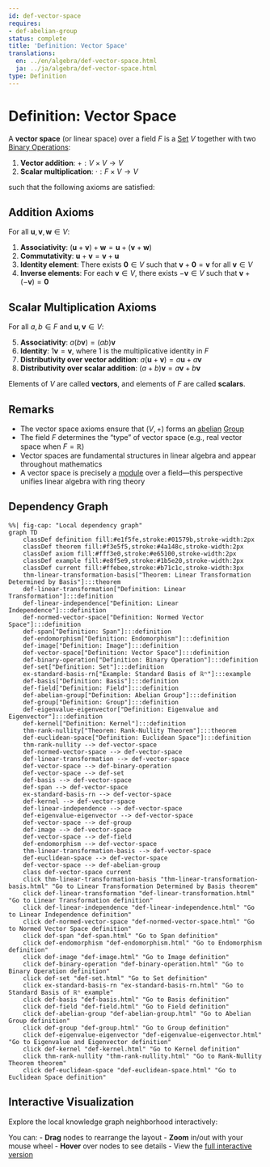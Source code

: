 ```yaml
---
id: def-vector-space
requires:
- def-abelian-group
status: complete
title: 'Definition: Vector Space'
translations:
  en: ../en/algebra/def-vector-space.html
  ja: ../ja/algebra/def-vector-space.html
type: Definition
---
```


# Definition: Vector Space {#def-vector-space}

A **vector space** (or linear space) over a field $F$ is a [Set](../logic-set-theory/def-set.qmd) $V$ together with two [Binary Operations](def-binary-operation.qmd):

1. **Vector addition**: $+ : V \times V \to V$
2. **Scalar multiplication**: $\cdot : F \times V \to V$

such that the following axioms are satisfied:

## Addition Axioms

For all $\mathbf{u}, \mathbf{v}, \mathbf{w} \in V$:

1. **Associativity**: $(\mathbf{u} + \mathbf{v}) + \mathbf{w} = \mathbf{u} + (\mathbf{v} + \mathbf{w})$
2. **Commutativity**: $\mathbf{u} + \mathbf{v} = \mathbf{v} + \mathbf{u}$
3. **Identity element**: There exists $\mathbf{0} \in V$ such that $\mathbf{v} + \mathbf{0} = \mathbf{v}$ for all $\mathbf{v} \in V$
4. **Inverse elements**: For each $\mathbf{v} \in V$, there exists $-\mathbf{v} \in V$ such that $\mathbf{v} + (-\mathbf{v}) = \mathbf{0}$

## Scalar Multiplication Axioms

For all $a, b \in F$ and $\mathbf{u}, \mathbf{v} \in V$:

5. **Associativity**: $a(b\mathbf{v}) = (ab)\mathbf{v}$
6. **Identity**: $1\mathbf{v} = \mathbf{v}$, where $1$ is the multiplicative identity in $F$
7. **Distributivity over vector addition**: $a(\mathbf{u} + \mathbf{v}) = a\mathbf{u} + a\mathbf{v}$
8. **Distributivity over scalar addition**: $(a + b)\mathbf{v} = a\mathbf{v} + b\mathbf{v}$

Elements of $V$ are called **vectors**, and elements of $F$ are called **scalars**.

## Remarks

- The vector space axioms ensure that $(V, +)$ forms an [abelian](def-abelian-group.qmd) [Group](def-group.qmd)
- The field $F$ determines the "type" of vector space (e.g., real vector space when $F = \mathbb{R}$)
- Vector spaces are fundamental structures in linear algebra and appear throughout mathematics
- A vector space is precisely a [module](def-module.qmd) over a field—this perspective unifies linear algebra with ring theory

## Dependency Graph

```mermaid
%%| fig-cap: "Local dependency graph"
graph TD
    classDef definition fill:#e1f5fe,stroke:#01579b,stroke-width:2px
    classDef theorem fill:#f3e5f5,stroke:#4a148c,stroke-width:2px
    classDef axiom fill:#fff3e0,stroke:#e65100,stroke-width:2px
    classDef example fill:#e8f5e9,stroke:#1b5e20,stroke-width:2px
    classDef current fill:#ffebee,stroke:#b71c1c,stroke-width:3px
    thm-linear-transformation-basis["Theorem: Linear Transformation Determined by Basis"]:::theorem
    def-linear-transformation["Definition: Linear Transformation"]:::definition
    def-linear-independence["Definition: Linear Independence"]:::definition
    def-normed-vector-space["Definition: Normed Vector Space"]:::definition
    def-span["Definition: Span"]:::definition
    def-endomorphism["Definition: Endomorphism"]:::definition
    def-image["Definition: Image"]:::definition
    def-vector-space["Definition: Vector Space"]:::definition
    def-binary-operation["Definition: Binary Operation"]:::definition
    def-set["Definition: Set"]:::definition
    ex-standard-basis-rn["Example: Standard Basis of ℝⁿ"]:::example
    def-basis["Definition: Basis"]:::definition
    def-field["Definition: Field"]:::definition
    def-abelian-group["Definition: Abelian Group"]:::definition
    def-group["Definition: Group"]:::definition
    def-eigenvalue-eigenvector["Definition: Eigenvalue and Eigenvector"]:::definition
    def-kernel["Definition: Kernel"]:::definition
    thm-rank-nullity["Theorem: Rank-Nullity Theorem"]:::theorem
    def-euclidean-space["Definition: Euclidean Space"]:::definition
    thm-rank-nullity --> def-vector-space
    def-normed-vector-space --> def-vector-space
    def-linear-transformation --> def-vector-space
    def-vector-space --> def-binary-operation
    def-vector-space --> def-set
    def-basis --> def-vector-space
    def-span --> def-vector-space
    ex-standard-basis-rn --> def-vector-space
    def-kernel --> def-vector-space
    def-linear-independence --> def-vector-space
    def-eigenvalue-eigenvector --> def-vector-space
    def-vector-space --> def-group
    def-image --> def-vector-space
    def-vector-space --> def-field
    def-endomorphism --> def-vector-space
    thm-linear-transformation-basis --> def-vector-space
    def-euclidean-space --> def-vector-space
    def-vector-space --> def-abelian-group
    class def-vector-space current
    click thm-linear-transformation-basis "thm-linear-transformation-basis.html" "Go to Linear Transformation Determined by Basis theorem"
    click def-linear-transformation "def-linear-transformation.html" "Go to Linear Transformation definition"
    click def-linear-independence "def-linear-independence.html" "Go to Linear Independence definition"
    click def-normed-vector-space "def-normed-vector-space.html" "Go to Normed Vector Space definition"
    click def-span "def-span.html" "Go to Span definition"
    click def-endomorphism "def-endomorphism.html" "Go to Endomorphism definition"
    click def-image "def-image.html" "Go to Image definition"
    click def-binary-operation "def-binary-operation.html" "Go to Binary Operation definition"
    click def-set "def-set.html" "Go to Set definition"
    click ex-standard-basis-rn "ex-standard-basis-rn.html" "Go to Standard Basis of ℝⁿ example"
    click def-basis "def-basis.html" "Go to Basis definition"
    click def-field "def-field.html" "Go to Field definition"
    click def-abelian-group "def-abelian-group.html" "Go to Abelian Group definition"
    click def-group "def-group.html" "Go to Group definition"
    click def-eigenvalue-eigenvector "def-eigenvalue-eigenvector.html" "Go to Eigenvalue and Eigenvector definition"
    click def-kernel "def-kernel.html" "Go to Kernel definition"
    click thm-rank-nullity "thm-rank-nullity.html" "Go to Rank-Nullity Theorem theorem"
    click def-euclidean-space "def-euclidean-space.html" "Go to Euclidean Space definition"
```

## Interactive Visualization

Explore the local knowledge graph neighborhood interactively:

::: {.graph-viz data-id="def-vector-space" data-width="700" data-height="500"}
:::

You can:
- **Drag** nodes to rearrange the layout
- **Zoom** in/out with your mouse wheel
- **Hover** over nodes to see details
- View the [full interactive version](../../output/interactive/def-vector-space.html){target="_blank"}
